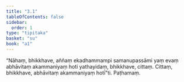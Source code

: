 ```yaml
---
title: "3.1"
tableOfContents: false
sidebar:
  order: 1
type: "tipitaka"
basket: "su"
book: "a1"
---
```



<DynamicBreadcrumb />

<Division number="21" book="a1">

<Paragraph number="45" book="a1">
“Nāhaṃ, bhikkhave, aññaṃ ekadhammampi samanupassāmi yaṃ evaṃ abhāvitaṃ akammaniyaṃ hoti yathayidaṃ, bhikkhave, cittaṃ. Cittaṃ, bhikkhave, abhāvitaṃ akammaniyaṃ hotī”ti.

</Paragraph>
</Division>

<Paragraph number="46" type="center" book="a1">
Paṭhamaṃ.
</Paragraph>